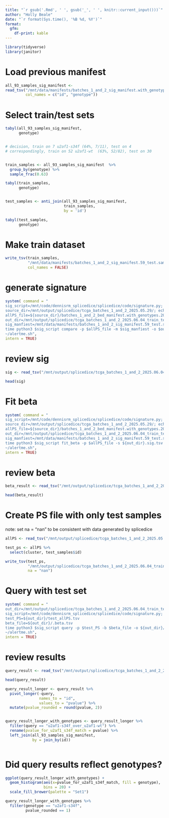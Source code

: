 ```yaml
---
title: "`r gsub('.Rmd', ' ', gsub('_', ' ', knitr::current_input()))`"
author: "Holly Beale"
date: "`r format(Sys.time(), '%B %d, %Y')`"
format: 
  gfm:
    df-print: kable
---
```


```r
library(tidyverse)
library(janitor)
```


# Load previous manifest
```r
all_93_samples_sig_manifest <- 
read_tsv("/mnt/data/manifests/batches_1_and_2_sig_manifest.with_genotypes.2025.05.29_22.26.44.tsv",
         col_names = c("id", "genotype"))
```


# Select train/test sets
```r
tabyl(all_93_samples_sig_manifest,
      genotype)


# decision, train on 7 u2af1-s34f (64%, 7/11), test on 4
# correspondingly, train on 52 u2af1-wt  (63%, 52/82), test on 30


train_samples <- all_93_samples_sig_manifest  %>%
  group_by(genotype) %>%
  sample_frac(0.63)

tabyl(train_samples,
      genotype)


test_samples <- anti_join(all_93_samples_sig_manifest, 
                          train_samples, 
                          by = 'id')

tabyl(test_samples,
      genotype)

```
# Make train dataset
```r

write_tsv(train_samples,
          "/mnt/data/manifests/batches_1_and_2_sig_manifest.59_test.samples_2025.05.29_22.26.44.tsv",
          col_names = FALSE)

```


# generate signature
```r
system( command = "
sig_script=/mnt/code/dennisrm_splicedice/splicedice/code/signature.py; echo $sig_script
source_dir=/mnt/output/splicedice/tcga_batches_1_and_2_2025.05.29/; echo $source_dir
allPS_file=${source_dir}/batches_1_and_2_bed_manifest.with_genotypes.2025.05.29_22.26.44_allPS.tsv 
out_dir=/mnt/output/splicedice/tcga_batches_1_and_2_2025.06.04_train_test/
sig_manfiest=/mnt/data/manifests/batches_1_and_2_sig_manifest.59_test.samples_2025.05.29_22.26.44.tsv
time python3 $sig_script compare -p $allPS_file -m $sig_manfiest -o $out_dir
~/alertme.sh",
intern = TRUE)

```
# review sig
```r

sig <- read_tsv("/mnt/output/splicedice/tcga_batches_1_and_2_2025.06.04_train_test/.sig.tsv")

head(sig)

```


# Fit beta
```r
system( command = "
sig_script=/mnt/code/dennisrm_splicedice/splicedice/code/signature.py; echo $sig_script
source_dir=/mnt/output/splicedice/tcga_batches_1_and_2_2025.05.29/; echo $source_dir
allPS_file=${source_dir}/batches_1_and_2_bed_manifest.with_genotypes.2025.05.29_22.26.44_allPS.tsv 
out_dir=/mnt/output/splicedice/tcga_batches_1_and_2_2025.06.04_train_test/
sig_manfiest=/mnt/data/manifests/batches_1_and_2_sig_manifest.59_test.samples_2025.05.29_22.26.44.tsv
time python3 $sig_script fit_beta -p $allPS_file -s ${out_dir}.sig.tsv -m $sig_manfiest -o $out_dir
~/alertme.sh",
intern = TRUE)

```

# review beta
```r

beta_result <- read_tsv("/mnt/output/splicedice/tcga_batches_1_and_2_2025.06.04_train_test/.beta.tsv")

head(beta_result)

```

# Create PS file with only test samples 
note: set na = "nan" to be consistent with data generated by splicedice
```r

allPS <- read_tsv("/mnt/output/splicedice/tcga_batches_1_and_2_2025.05.29/batches_1_and_2_bed_manifest.with_genotypes.2025.05.29_22.26.44_allPS.tsv")

test_ps <- allPS %>%
  select(cluster, test_samples$id)

write_tsv(test_ps, 
          "/mnt/output/splicedice/tcga_batches_1_and_2_2025.06.04_train_test/test_allPS.tsv",
          na = "nan")

```

# Query with test set
```r

system( command = "
out_dir=/mnt/output/splicedice/tcga_batches_1_and_2_2025.06.04_train_test
sig_script=/mnt/code/dennisrm_splicedice/splicedice/code/signature.py; echo $sig_script
test_PS=${out_dir}/test_allPS.tsv
beta_file=${out_dir}/.beta.tsv
time python3 $sig_script query -p $test_PS -b $beta_file -o ${out_dir}/find_u2af1_s34f_sig_in_test_set
~/alertme.sh",
intern = TRUE)


```

# review results
```r

query_result <- read_tsv("/mnt/output/splicedice/tcga_batches_1_and_2_2025.06.04_train_test/find_u2af1_s34f_sig_in_test_set.pvals.tsv")

head(query_result)

query_result_longer <- query_result %>%
  pivot_longer(-query,
               names_to = "id",
               values_to = "pvalue") %>%
  mutate(pvalue_rounded = round(pvalue, 2))


query_result_longer_with_genotypes <- query_result_longer %>%
  filter(query == "u2af1-s34f_over_u2af1-wt") %>%
  rename(pvalue_for_u2af1_s34f_match = pvalue) %>%
  left_join(all_93_samples_sig_manifest,
            by = join_by(id))



```

# Did query results reflect genotypes?
```r
ggplot(query_result_longer_with_genotypes) +
  geom_histogram(aes(x=pvalue_for_u2af1_s34f_match, fill = genotype),
                 bins = 20) +
  scale_fill_brewer(palette = "Set1")
```

```r
query_result_longer_with_genotypes %>%
  filter(genotype == "u2af1-s34f",
         pvalue_rounded == 1)


```

